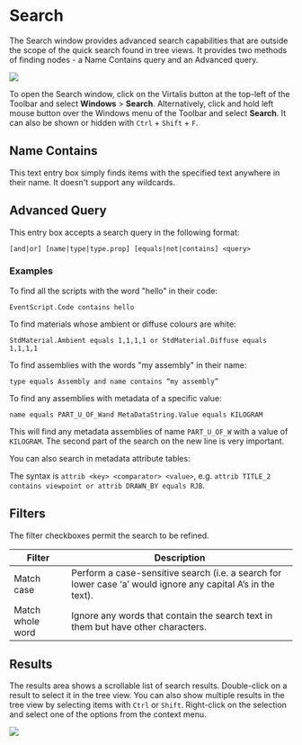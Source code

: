 # Search

The Search window provides advanced search capabilities that are outside the scope of the quick search found in tree views. It provides two methods of finding nodes - a Name Contains query and an Advanced query.

![](/img/user-manual/chapter13/1.jpg)

To open the Search window, click on the Virtalis button at the top-left of the Toolbar and select **Windows** > **Search**. Alternatively, click and hold left mouse button over the Windows menu of the Toolbar and select **Search**. It can also be shown or hidden with `Ctrl` + `Shift` + `F`.

## Name Contains

This text entry box simply finds items with the specified text anywhere in their name. It doesn't support any wildcards.

## Advanced Query

This entry box accepts a search query in the following format:

```
[and|or] [name|type|type.prop] [equals|not|contains] <query>
```

### Examples

To find all the scripts with the word "hello" in their code:

```
EventScript.Code contains hello
```

To find materials whose ambient or diffuse colours are white:

```
StdMaterial.Ambient equals 1,1,1,1 or StdMaterial.Diffuse equals 1,1,1,1
```

To find assemblies with the words "my assembly" in their name:

```
type equals Assembly and name contains “my assembly”
```

To find any assemblies with metadata of a specific value:

```
name equals PART_U_OF_Wand MetaDataString.Value equals KILOGRAM
```

This will find any metadata assemblies of name `PART_U_OF_W` with a value of `KILOGRAM`. The second part of the search on the new line is very important.

You can also search in metadata attribute tables:

The syntax is `attrib <key> <comparator> <value>`, e.g. `attrib TITLE_2 contains viewpoint or attrib DRAWN_BY equals RJB`.

## Filters

The filter checkboxes permit the search to be refined.

| Filter           | Description                                                                                                  |
|------------------|--------------------------------------------------------------------------------------------------------------|
| Match case       | Perform a case-sensitive search (i.e. a search for lower case ‘a’ would ignore any capital A’s in the text). |
| Match whole word | Ignore any words that contain the search text in them but have other characters.                             |

## Results

The results area shows a scrollable list of search results. Double-click on a result to select it in the tree view. You can also show multiple results in the tree view by selecting items with `Ctrl` or `Shift`. Right-click on the selection and select one of the options from the context menu.

![](/img/user-manual/chapter13/2.jpg)
